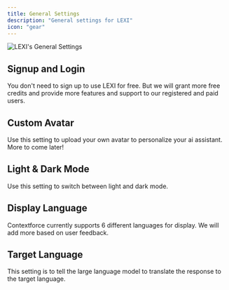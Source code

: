 ```yaml
---
title: General Settings
description: "General settings for LEXI"
icon: "gear"
---
```


<img src="/images/settings/lexi-settings.jpg" alt="LEXI's General Settings" />

## Signup and Login
<Card title="Login" img="/images/settings/lexi-settings-login.jpg">
You don't need to sign up to use LEXI for free. But we will grant more free credits and provide more features and support to our registered and paid users.
</Card>

## Custom Avatar
<Card title="Custom Avatar" img="/images/settings/lexi-settings-custom-avatar.jpg">
Use this setting to upload your own avatar to personalize your ai assistant. More to come later!
</Card>

## Light & Dark Mode
<Card title="Dark Mode" img="/images/settings/lexi-settings-mode.jpg">
Use this setting to switch between light and dark mode.
</Card>

## Display Language
<Card title="Display Language" img="/images/settings/lexi-settings-lang.jpg">
Contextforce currently supports 6 different languages for display. We will add more based on user feedback.
</Card>

## Target Language
<Card title="Target Language" img="/images/settings/lexi-settings-targetlang.jpg">
This setting is to tell the large language model to translate the response to the target language.
</Card>
